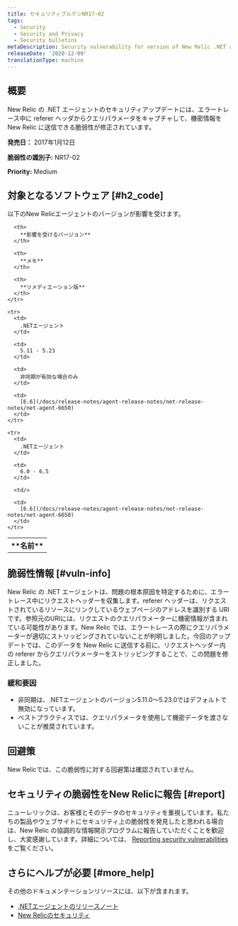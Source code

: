 ```yaml
---
title: セキュリティブルテンNR17-02
tags:
  - Security
  - Security and Privacy
  - Security bulletins
metaDescription: Security vulnerability for version of New Relic .NET agent.
releaseDate: '2020-12-09'
translationType: machine
---
```


## 概要

New Relic の .NET エージェントのセキュリティアップデートには、エラートレース中に referer ヘッダからクエリパラメータをキャプチャして、機密情報を New Relic に送信できる脆弱性が修正されています。

**発売日：** 2017年1月12日

**脆弱性の識別子:** NR17-02

**Priority:** Medium

## 対象となるソフトウェア [#h2_code]

以下のNew Relicエージェントのバージョンが影響を受けます。

<table>
  <tbody>
    <tr>
      <th>
        **名前**
      </th>

      <th>
        **影響を受けるバージョン**
      </th>

      <th>
        **メモ**
      </th>

      <th>
        **リメディエーション版**
      </th>
    </tr>

    <tr>
      <td>
        .NETエージェント
      </td>

      <td>
        5.11 - 5.23
      </td>

      <td>
        非同期が有効な場合のみ
      </td>

      <td>
        [6.6](/docs/release-notes/agent-release-notes/net-release-notes/net-agent-6650)
      </td>
    </tr>

    <tr>
      <td>
        .NETエージェント
      </td>

      <td>
        6.0 - 6.5
      </td>

      <td/>

      <td>
        [6.6](/docs/release-notes/agent-release-notes/net-release-notes/net-agent-6650)
      </td>
    </tr>
  </tbody>
</table>

## 脆弱性情報 [#vuln-info]

New Relic の .NET エージェントは、問題の根本原因を特定するために、エラートレース中にリクエストヘッダーを収集します。referer ヘッダーは、リクエストされているリソースにリンクしているウェブページのアドレスを識別する URI です。参照元のURIには、リクエストのクエリパラメーターに機密情報が含まれている可能性があります。New Relic では、エラートレースの際にクエリパラメーターが適切にストリッピングされていないことが判明しました。今回のアップデートでは、このデータを New Relic に送信する前に、リクエストヘッダー内の referer からクエリパラメーターをストリッピングすることで、この問題を修正しました。

### 緩和要因

* 非同期は、.NETエージェントのバージョン5.11.0～5.23.0ではデフォルトで無効になっています。
* ベストプラクティスでは、クエリパラメータを使用して機密データを渡さないことが推奨されています。

## 回避策

New Relicでは、この脆弱性に対する回避策は確認されていません。

## セキュリティの脆弱性をNew Relicに報告 [#report]

ニューレリックは、お客様とそのデータのセキュリティを重視しています。私たちの製品やウェブサイトにセキュリティ上の脆弱性を発見したと思われる場合は、New Relic の協調的な情報開示プログラムに報告していただくことを歓迎し、大変感謝しています。詳細については、 [Reporting security vulnerabilities](/docs/security/new-relic-security/data-privacy/reporting-security-vulnerabilities) をご覧ください。

## さらにヘルプが必要 [#more_help]

その他のドキュメンテーションリソースには、以下が含まれます。

* [.NETエージェントのリリースノート](/docs/release-notes/agent-release-notes/net-release-notes)
* [New Relicのセキュリティ](https://newrelic.com/security)

